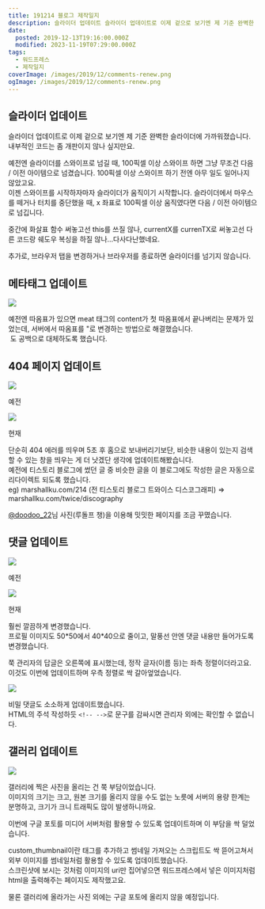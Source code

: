 ```yaml
---
title: 191214 블로그 제작일지
description: 슬라이더 업데이트 슬라이더 업데이트로 이제 겉으로 보기엔 제 기준 완벽한 슬라이더에 가까워졌습니다. 내부적인 코드는 좀 개판이지 않나 싶지만요. 예전엔 슬라이더를 스와이프로 넘길 때, 100픽셀 이상 스와이프 하면 그냥 무조건 다음 / 이전 아이템으로 넘겼습니다. 100픽셀 이상 스와이프 하기 전엔 아무 일도 일어나지 않았고요.이젠 스와이프를 시작하자마자 슬라이더가 움직이기 시작합니다. 슬라이더에서 마우스를 떼거나 터치를 중단했을 때, x
date:
  posted: 2019-12-13T19:16:00.000Z
  modified: 2023-11-19T07:29:00.000Z
tags:
  - 워드프레스
  - 제작일지
coverImage: /images/2019/12/comments-renew.png
ogImage: /images/2019/12/comments-renew.png
---
```


## 슬라이더 업데이트

슬라이더 업데이트로 이제 겉으로 보기엔 제 기준 완벽한 슬라이더에 가까워졌습니다. 내부적인 코드는 좀 개판이지 않나 싶지만요.

예전엔 슬라이더를 스와이프로 넘길 때, 100픽셀 이상 스와이프 하면 그냥 무조건 다음 / 이전 아이템으로 넘겼습니다. 100픽셀 이상 스와이프 하기 전엔 아무 일도 일어나지 않았고요.  
이젠 스와이프를 시작하자마자 슬라이더가 움직이기 시작합니다. 슬라이더에서 마우스를 떼거나 터치를 중단했을 때, x 좌표로 100픽셀 이상 움직였다면 다음 / 이전 아이템으로 넘깁니다.

중간에 화살표 함수 써놓고선 this를 쓰질 않나, currentX를 currenTX로 써놓고선 다른 코드랑 쉐도우 복싱을 하질 않나…다사다난했네요.

추가로, 브라우저 탭을 변경하거나 브라우저를 종료하면 슬라이더를 넘기지 않습니다.

## 메타태그 업데이트

![](/images/2019/12/meta.png)

예전엔 따옴표가 있으면 meat 태그의 content가 첫 따옴표에서 끝나버리는 문제가 있었는데, 서버에서 따옴표를 &quot;로 변경하는 방법으로 해결했습니다.  
&nbsp;도 공백으로 대체하도록 했습니다.

## 404 페이지 업데이트

![](/images/2019/12/404-old.png)

예전

![](/images/2019/12/404-renew.png)

현재

단순히 404 에러를 띄우며 5초 후 홈으로 보내버리기보단, 비슷한 내용이 있는지 검색할 수 있는 창을 띄우는 게 더 낫겠단 생각에 업데이트해봤습니다.  
예전에 티스토리 블로그에 썼던 글 중 비슷한 글을 이 블로그에도 작성한 글은 자동으로 리다이렉트 되도록 했습니다.  
eg) marshallku.com/214 (전 티스토리 블로그 트와이스 디스코그래피) => marshallku.com/twice/discography

[@doodoo\_22](https://twitter.com/doodoo%5F22)님 사진(루돌프 챙)을 이용해 밋밋한 페이지를 조금 꾸몄습니다.

## 댓글 업데이트

![](/images/2019/12/comments-old.png)

예전

![](/images/2019/12/comments-renew.png)

현재

훨씬 깔끔하게 변경했습니다.  
 프로필 이미지도 50\*50에서 40\*40으로 줄이고, 말풍선 안엔 댓글 내용만 들어가도록 변경했습니다.

쭉 관리자의 답글은 오른쪽에 표시했는데, 정작 글자(이름 등)는 좌측 정렬이더라고요. 이것도 이번에 업데이트하며 우측 정렬로 싹 갈아엎었습니다.

![](/images/2019/12/secret-comment.png)

비밀 댓글도 소소하게 업데이트했습니다.  
HTML의 주석 작성하듯 `<!-- -->`로 문구를 감싸시면 관리자 외에는 확인할 수 없습니다.

## 갤러리 업데이트

![](/images/2019/12/google-photos.png)

갤러리에 찍은 사진을 올리는 건 쭉 부담이었습니다.  
이미지의 크기는 크고, 원본 크기를 올리지 않을 수도 없는 노릇에 서버의 용량 한계는 분명하고, 크기가 크니 트래픽도 많이 발생하니까요.

이번에 구글 포토를 미디어 서버처럼 활용할 수 있도록 업데이트하며 이 부담을 싹 덜었습니다.

custom\_thumbnail이란 태그를 추가하고 썸네일 가져오는 스크립트도 싹 뜯어고쳐서 외부 이미지를 썸네일처럼 활용할 수 있도록 업데이트했습니다.  
스크린샷에 보시는 것처럼 이미지의 uri만 집어넣으면 워드프레스에서 넣은 이미지처럼 html을 출력해주는 페이지도 제작했고요.

물론 갤러리에 올라가는 사진 외에는 구글 포토에 올리지 않을 예정입니다.